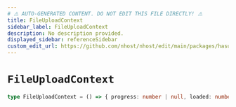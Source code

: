 ```yaml
---
# ⚠️ AUTO-GENERATED CONTENT. DO NOT EDIT THIS FILE DIRECTLY! ⚠️
title: FileUploadContext
sidebar_label: FileUploadContext
description: No description provided.
displayed_sidebar: referenceSidebar
custom_edit_url: https://github.com/nhost/nhost/edit/main/packages/hasura-storage-js/src/packages/hasura-storage-js/src/machines/file-upload.ts#L6
---
```


# `FileUploadContext`

```ts
type FileUploadContext = () => { progress: number | null, loaded: number, error: [ErrorPayload](/reference/docgen/javascript/storage/types/error-payload) | null, id: string, bucketId: string, file: File }
```
